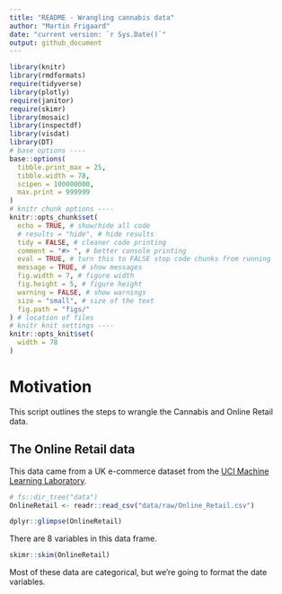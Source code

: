 ```yaml
---
title: "README - Wrangling cannabis data"
author: "Martin Frigaard"
date: "current version: `r Sys.Date()`"
output: github_document
---
```



```r
library(knitr)
library(rmdformats)
require(tidyverse)
library(plotly)
require(janitor)
require(skimr)
library(mosaic)
library(inspectdf)
library(visdat)
library(DT)
# base options ----
base::options(
  tibble.print_max = 25,
  tibble.width = 78,
  scipen = 100000000,
  max.print = 999999
)
# knitr chunk options ----
knitr::opts_chunk$set(
  echo = TRUE, # show/hide all code
  # results = "hide", # hide results
  tidy = FALSE, # cleaner code printing
  comment = "#> ", # better console printing
  eval = TRUE, # turn this to FALSE stop code chunks from running
  message = TRUE, # show messages
  fig.width = 7, # figure width
  fig.height = 5, # figure height
  warning = FALSE, # show warnings
  size = "small", # size of the text
  fig.path = "figs/"
) # location of files
# knitr knit settings ----
knitr::opts_knit$set(
  width = 78
)
```

# Motivation

This script outlines the steps to wrangle the Cannabis and Online Retail data.

## The Online Retail data 

This data came from a UK e-commerce dataset from the [UCI Machine Learning Laboratory](https://archive.ics.uci.edu/ml/datasets/online+retail). 

```r
# fs::dir_tree("data")
OnlineRetail <- readr::read_csv("data/raw/Online_Retail.csv")
```

```r
dplyr::glimpse(OnlineRetail)
```

There are 8 variables in this data frame. 

```r
skimr::skim(OnlineRetail)
```

Most of these data are categorical, but we're going to format the date variables. 

